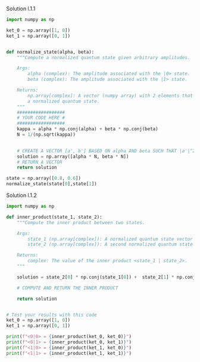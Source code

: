 
Solution l.1.1


```python
import numpy as np

ket_0 = np.array([1, 0])
ket_1 = np.array([0, 1])


def normalize_state(alpha, beta):
    """Compute a normalized quantum state given arbitrary amplitudes.

    Args:
        alpha (complex): The amplitude associated with the |0> state.
        beta (complex): The amplitude associated with the |1> state.

    Returns:
        np.array[complex]: A vector (numpy array) with 2 elements that represents
        a normalized quantum state.
    """
    ##################
    # YOUR CODE HERE #
    ##################
    kappa = alpha * np.conj(alpha) + beta * np.conj(beta)
    N = 1/(np.sqrt(kappa))
    

    # CREATE A VECTOR [a', b'] BASED ON alpha AND beta SUCH THAT |a'|^2 + |b'|^2 = 1
    solution = np.array([alpha * N, beta * N])
    # RETURN A VECTOR
    return solution 

state = np.array([0.8, 0.6])
normalize_state(state[0],state[1])

```

Solution l.1.2
```python

import numpy as np

def inner_product(state_1, state_2):
    """Compute the inner product between two states.

    Args:
        state_1 (np.array[complex]): A normalized quantum state vector
        state_2 (np.array[complex]): A second normalized quantum state vector

    Returns:
        complex: The value of the inner product <state_1 | state_2>.
    """

    solution = state_2[0] * np.conj(state_1[0]) +  state_2[1] * np.conj(state_1[1])

    # COMPUTE AND RETURN THE INNER PRODUCT

    return solution


# Test your results with this code
ket_0 = np.array([1, 0])
ket_1 = np.array([0, 1])

print(f"<0|0> = {inner_product(ket_0, ket_0)}")
print(f"<0|1> = {inner_product(ket_0, ket_1)}")
print(f"<1|0> = {inner_product(ket_1, ket_0)}")
print(f"<1|1> = {inner_product(ket_1, ket_1)}")

```